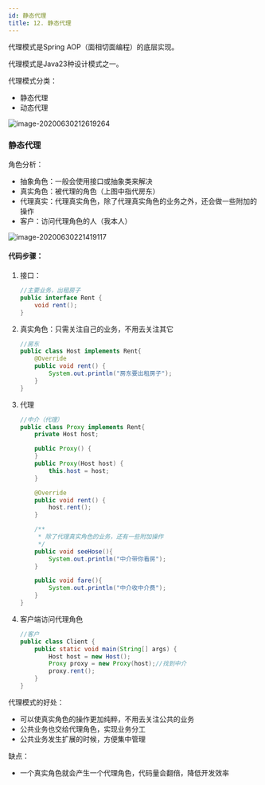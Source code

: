 ```yaml
---
id: 静态代理
title: 12. 静态代理
---
```


代理模式是Spring AOP（面相切面编程）的底层实现。

代理模式是Java23种设计模式之一。



代理模式分类：

- 静态代理
- 动态代理



![image-20200630212619264](https://upyun.shiguangping.com/imgs/20200630212619.png)



### 静态代理

角色分析：

- 抽象角色：一般会使用接口或抽象类来解决
- 真实角色：被代理的角色（上图中指代房东）
- 代理真实：代理真实角色，除了代理真实角色的业务之外，还会做一些附加的操作
- 客户：访问代理角色的人（我本人）



![image-20200630221419117](https://upyun.shiguangping.com/imgs/20200630221419.png)



#### 代码步骤：

1. 接口：

   ```java
   //主要业务，出租房子
   public interface Rent {
       void rent();
   }
   ```

2. 真实角色：只需关注自己的业务，不用去关注其它

   ```java
   //房东
   public class Host implements Rent{
       @Override
       public void rent() {
           System.out.println("房东要出租房子");
       }
   }
   ```

3. 代理

   ```java
   //中介（代理）
   public class Proxy implements Rent{
       private Host host;
   
       public Proxy() {
       }
       public Proxy(Host host) {
           this.host = host;
       }
   
       @Override
       public void rent() {
           host.rent();
       }
   
       /**
        * 除了代理真实角色的业务，还有一些附加操作
        */
       public void seeHose(){
           System.out.println("中介带你看房");
       }
   
       public void fare(){
           System.out.println("中介收中介费");
       }
   }
   ```

4. 客户端访问代理角色

   ```java
   //客户
   public class Client {
       public static void main(String[] args) {
           Host host = new Host();
           Proxy proxy = new Proxy(host);//找到中介
           proxy.rent();
       }
   }
   ```

   

代理模式的好处：

- 可以使真实角色的操作更加纯粹，不用去关注公共的业务
- 公共业务也交给代理角色，实现业务分工
- 公共业务发生扩展的时候，方便集中管理

缺点：

- 一个真实角色就会产生一个代理角色，代码量会翻倍，降低开发效率
